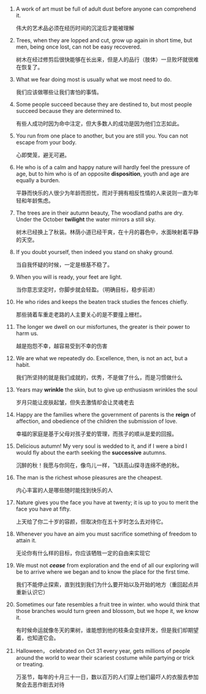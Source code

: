 1. A work of art must be full of adult dust before anyone can comprehend it. 
    
    伟大的艺术品必须在经历时间的沉淀后才能被理解
    
2. Trees, when they are lopped and cut, grow up again in short time, but men, being once lost, can not be easy recovered.
    
    树木在经过修剪后很快能够在长出来，但是人的品行（肢体）一旦败坏就很难在恢复了。
    
3. What we fear doing most is usually what we most need to do.
    
    我们应该做哪些让我们害怕的事情。
    
4. Some people succeed because they are destined to, but most people succeed because they are determined to.
    
    有些人成功时因为命中注定，但大多数人的成功是因为他们立志如此。
    
5. You run from one place to another, but you are still you. You can not escape from your body.
    
    心即樊笼，避无可避。
    
6. He who is of a calm and happy nature will hardly feel the pressure of age, but to him who is of an opposite **disposition**, youth and age are equally a burden.
    
    平静而快乐的人很少为年龄而担忧，而对于拥有相反性情的人来说则一直为年轻和年龄焦虑。
    
7. The trees are in their autumn beauty, The woodland paths are dry. Under the October **twilight** the water mirrors a still sky.
    
    树木已经换上了秋装。林荫小道已经干爽，在十月的暮色中，水面映射着平静的天空。
    
8. If you doubt yourself, then indeed you stand on shaky ground.
    
    当自我怀疑的时候，一定是根基不稳了。
    
9. When you will is ready, your feet are light.
    
    当你意志坚定时，你脚步就会轻盈。（明确目标，稳步前进）
    
10. He who rides and keeps the beaten track studies the fences chiefly.
    
    那些骑着车重走老路的人主要关心的是不要撞上栅栏。
    
11. The longer we dwell on our misfortunes, the greater is their power to harm us.
    
    越是抱怨不幸，越容易受到不幸的伤害
    
12. We are what we repeatedly do. Excellence, then, is not an act, but a habit.
    
    我们所坚持的就是我们成就的，优秀，不是做了什么，而是习惯做什么
    
13. Years may **wrinkle** the skin, but to give up enthusiasm wrinkles the soul
    
    岁月只能让皮肤起皱，但失去激情却会让灵魂老去
    
14. Happy are the families where the government of parents is the **reign** of affection, and obedience of the children the submission of love.
    
    幸福的家庭是基于父母对孩子爱的管理，而孩子的顺从是爱的回报。
    
15. Delicious autumn! My very soul is wedded to it, and if I were a bird I would fly about the earth seeking the **successive** autumns.
    
    沉醉的秋！我愿与你同在，像鸟儿一样，飞跃高山探寻连绵不绝的秋。
    
16. The man is the richest whose pleasures are the cheapest.
    
    内心丰富的人是哪些随时能找到快乐的人
    
17. Nature gives you the face you have at twenty; it is up to you to merit the face you have at fifty.
    
    上天给了你二十岁的容颜，但取决你在五十岁时怎么去对待它。
    
18. Whenever you have an aim you must sacrifice something of freedom to attain it.
    
    无论你有什么样的目标，你应该牺牲一定的自由来实现它
    
19. We must not ***cease*** from exploration and the end of all our exploring will be to arrive where we began and to know the place for the first time.
    
    我们不能停止探索，直到找到我们为什么要开始以及开始的地方（重回起点并重新认识它）
    
20. Sometimes our fate resembles a fruit tree in winter. who would think that those branches would turn green and blossom, but we hope it, we know it.
    
    有时候命运就像冬天的果树，谁能想到他的枝条会变绿开发，但是我们却期望着，也知道它会。
    
21. Halloween， celebrated on Oct 31 every year, gets millions of people around the world to wear their scariest costume while partying or trick or treating.
    
    万圣节，每年的十月三十一日，数以百万的人们穿上他们最吓人的衣服去参加聚会去恶作剧去对待